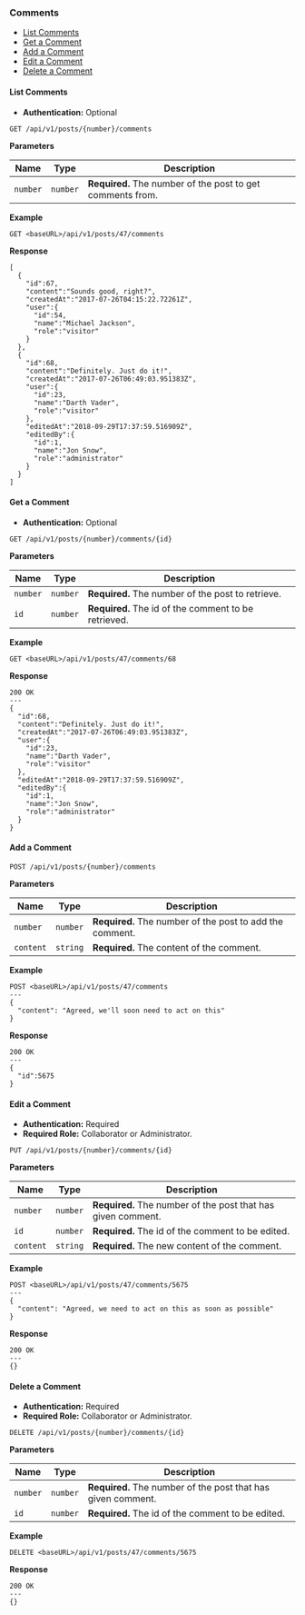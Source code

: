 <h3 id="comments">Comments</h3>

- <a href="#list-comments">List Comments</a>
- <a href="#get-comment">Get a Comment</a>
- <a href="#add-comment">Add a Comment</a>
- <a href="#edit-comment">Edit a Comment</a>
- <a href="#delete-comment">Delete a Comment</a>

<h4 id="list-comments">List Comments</h4>

- **Authentication:** Optional

```
GET /api/v1/posts/{number}/comments
```

**Parameters**

| Name     | Type     | Description                                                |
| -------- | -------- | ---------------------------------------------------------- |
| `number` | `number` | **Required.** The number of the post to get comments from. |

**Example**

```
GET <baseURL>/api/v1/posts/47/comments
```

**Response**

```
[
  {
    "id":67,
    "content":"Sounds good, right?",
    "createdAt":"2017-07-26T04:15:22.72261Z",
    "user":{
      "id":54,
      "name":"Michael Jackson",
      "role":"visitor"
    }
  },
  {
    "id":68,
    "content":"Definitely. Just do it!",
    "createdAt":"2017-07-26T06:49:03.951383Z",
    "user":{
      "id":23,
      "name":"Darth Vader",
      "role":"visitor"
    },
    "editedAt":"2018-09-29T17:37:59.516909Z",
    "editedBy":{
      "id":1,
      "name":"Jon Snow",
      "role":"administrator"
    }
  }
]
```

<h4 id="get-comment">Get a Comment</h4>

- **Authentication:** Optional

```
GET /api/v1/posts/{number}/comments/{id}
```

**Parameters**

| Name     | Type     | Description                                          |
| -------- | -------- | ---------------------------------------------------- |
| `number` | `number` | **Required.** The number of the post to retrieve.    |
| `id`     | `number` | **Required.** The id of the comment to be retrieved. |

**Example**

```
GET <baseURL>/api/v1/posts/47/comments/68
```

**Response**

```
200 OK
---
{
  "id":68,
  "content":"Definitely. Just do it!",
  "createdAt":"2017-07-26T06:49:03.951383Z",
  "user":{
    "id":23,
    "name":"Darth Vader",
    "role":"visitor"
  },
  "editedAt":"2018-09-29T17:37:59.516909Z",
  "editedBy":{
    "id":1,
    "name":"Jon Snow",
    "role":"administrator"
  }
}
```

<h4 id="add-comment">Add a Comment</h4>

```
POST /api/v1/posts/{number}/comments
```

**Parameters**

| Name      | Type     | Description                                              |
| --------- | -------- | -------------------------------------------------------- |
| `number`  | `number` | **Required.** The number of the post to add the comment. |
| `content` | `string` | **Required.** The content of the comment.                |

**Example**

```
POST <baseURL>/api/v1/posts/47/comments
---
{
  "content": "Agreed, we'll soon need to act on this"
}
```

**Response**

```
200 OK
---
{
  "id":5675
}
```

<h4 id="edit-comment">Edit a Comment</h4>

- **Authentication:** Required
- **Required Role:** Collaborator or Administrator.

```
PUT /api/v1/posts/{number}/comments/{id}
```

**Parameters**

| Name      | Type     | Description                                                  |
| --------- | -------- | ------------------------------------------------------------ |
| `number`  | `number` | **Required.** The number of the post that has given comment. |
| `id`      | `number` | **Required.** The id of the comment to be edited.            |
| `content` | `string` | **Required.** The new content of the comment.                |

**Example**

```
POST <baseURL>/api/v1/posts/47/comments/5675
---
{
  "content": "Agreed, we need to act on this as soon as possible"
}
```

**Response**

```
200 OK
---
{}
```

<h4 id="delete-comment">Delete a Comment</h4>

- **Authentication:** Required
- **Required Role:** Collaborator or Administrator.

```
DELETE /api/v1/posts/{number}/comments/{id}
```

**Parameters**

| Name     | Type     | Description                                                  |
| -------- | -------- | ------------------------------------------------------------ |
| `number` | `number` | **Required.** The number of the post that has given comment. |
| `id`     | `number` | **Required.** The id of the comment to be edited.            |

**Example**

```
DELETE <baseURL>/api/v1/posts/47/comments/5675
```

**Response**

```
200 OK
---
{}
```

